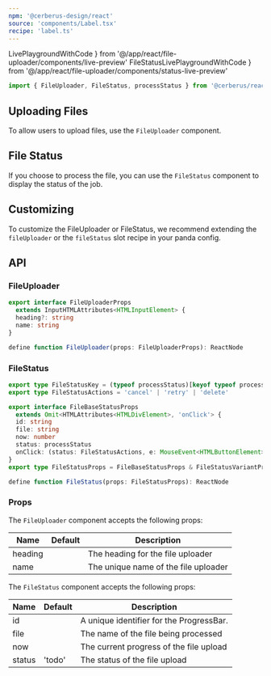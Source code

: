 ```yaml
---
npm: '@cerberus-design/react'
source: 'components/Label.tsx'
recipe: 'label.ts'
---
```


  LivePlaygroundWithCode
} from '@/app/react/file-uploader/components/live-preview'
  FileStatusLivePlaygroundWithCode
} from '@/app/react/file-uploader/components/status-live-preview'

```ts
import { FileUploader, FileStatus, processStatus } from '@cerberus/react'
```

## Uploading Files

To allow users to upload files, use the `FileUploader` component.

<LivePlaygroundWithCode />

## File Status

If you choose to process the file, you can use the `FileStatus` component to display the status of the job.

<FileStatusLivePlaygroundWithCode />

## Customizing

To customize the FileUploader or FileStatus, we recommend extending the `fileUploader` or the `fileStatus` slot recipe in your panda config.

## API

### FileUploader

```ts showLineNumbers=false
export interface FileUploaderProps
  extends InputHTMLAttributes<HTMLInputElement> {
  heading?: string
  name: string
}

define function FileUploader(props: FileUploaderProps): ReactNode
```

### FileStatus

```ts showLineNumbers=false
export type FileStatusKey = (typeof processStatus)[keyof typeof processStatus]
export type FileStatusActions = 'cancel' | 'retry' | 'delete'

export interface FileBaseStatusProps
  extends Omit<HTMLAttributes<HTMLDivElement>, 'onClick'> {
  id: string
  file: string
  now: number
  status: processStatus
  onClick: (status: FileStatusActions, e: MouseEvent<HTMLButtonElement>) => void
}
export type FileStatusProps = FileBaseStatusProps & FileStatusVariantProps

define function FileStatus(props: FileStatusProps): ReactNode
```

### Props

The `FileUploader` component accepts the following props:

| Name     | Default | Description                                                   |
| -------- | ------- | ------------------------------------------------------------- |
| heading  |         | The heading for the file uploader                             |
| name     |         | The unique name of the file uploader                                  |

The `FileStatus` component accepts the following props:

| Name     | Default | Description                                                   |
| -------- | ------- | ------------------------------------------------------------- |
| id       |         | A unique identifier for the ProgressBar.            |
| file     |         | The name of the file being processed                          |
| now      |         | The current progress of the file upload                       |
| status   |    'todo'     | The status of the file upload                                 |
